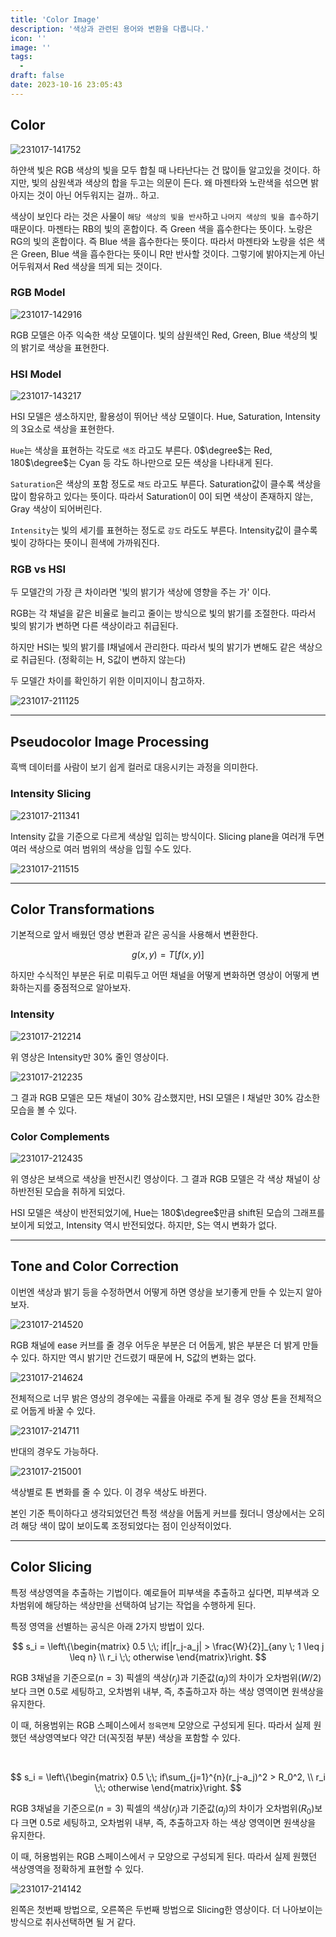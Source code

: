 ```yaml
---
title: 'Color Image'
description: '색상과 관련된 용어와 변환을 다룹니다.'
icon: ''
image: ''
tags:
  - 
draft: false
date: 2023-10-16 23:05:43
---
```


## Color

![231017-141752](/posts/mid_04/231017-141752.png)

하얀색 빛은 RGB 색상의 빛을 모두 합칠 때 나타난다는 건 많이들 알고있을 것이다.
하지만, 빛의 삼원색과 색상의 합을 두고는 의문이 든다.
왜 마젠타와 노란색을 섞으면 밝아지는 것이 아닌 어두워지는 걸까.. 하고.

색상이 보인다 라는 것은 사물이 `해당 색상의 빛을 반사`하고 `나머지 색상의 빛을 흡수`하기 때문이다.
마젠타는 RB의 빛의 혼합이다. 즉 Green 색을 흡수한다는 뜻이다.
노랑은 RG의 빛의 혼합이다. 즉 Blue 색을 흡수한다는 뜻이다.
따라서 마젠타와 노랑을 섞은 색은 Green, Blue 색을 흡수한다는 뜻이니 R만 반사할 것이다.
그렇기에 밝아지는게 아닌 어두워져서 Red 색상을 띄게 되는 것이다.

### RGB Model

![231017-142916](/posts/mid_04/231017-142916.png)

RGB 모델은 아주 익숙한 색상 모델이다.
빛의 삼원색인 Red, Green, Blue 색상의 빛의 밝기로 색상을 표현한다.

### HSI Model

![231017-143217](/posts/mid_04/231017-143217.png)

HSI 모델은 생소하지만, 활용성이 뛰어난 색상 모델이다.
Hue, Saturation, Intensity의 3요소로 색상을 표현한다.

`Hue`는 색상을 표현하는 각도로 `색조` 라고도 부른다.
0$\degree$는 Red, 180$\degree$는 Cyan 등 각도 하나만으로 모든 색상을 나타내게 된다.

`Saturation`은 색상의 포함 정도로 `채도` 라고도 부른다.
Saturation값이 클수록 색상을 많이 함유하고 있다는 뜻이다.
따라서 Saturation이 0이 되면 색상이 존재하지 않는, Gray 색상이 되어버린다.

`Intensity`는 빛의 세기를 표현하는 정도로 `강도` 라도도 부른다.
Intensity값이 클수록 빛이 강하다는 뜻이니 흰색에 가까워진다.

### RGB vs HSI

두 모델간의 가장 큰 차이라면 '빛의 밝기가 색상에 영향을 주는 가' 이다.

RGB는 각 채널을 같은 비율로 늘리고 줄이는 방식으로 빛의 밝기를 조절한다.
따라서 빛의 밝기가 변하면 다른 색상이라고 취급된다.

하지만 HSI는 빛의 밝기를 I채널에서 관리한다.
따라서 빛의 밝기가 변해도 같은 색상으로 취급된다. (정확히는 H, S값이 변하지 않는다)

두 모델간 차이를 확인하기 위한 이미지이니 참고하자.

![231017-211125](/posts/mid_04/231017-211125.png)

---

## Pseudocolor Image Processing

흑백 데이터를 사람이 보기 쉽게 컬러로 대응시키는 과정을 의미한다.

### Intensity Slicing

![231017-211341](/posts/mid_04/231017-211341.png)

Intensity 값을 기준으로 다르게 색상일 입히는 방식이다.
Slicing plane을 여러개 두면 여러 색상으로 여러 범위의 색상을 입힐 수도 있다.

![231017-211515](/posts/mid_04/231017-211515.png)

---

## Color Transformations

기본적으로 앞서 배웠던 영상 변환과 같은 공식을 사용해서 변환한다.

$$
g(x,y) = T[f(x,y)]
$$

하지만 수식적인 부분은 뒤로 미뤄두고 어떤 채널을 어떻게 변화하면 영상이 어떻게 변화하는지를 중점적으로 알아보자.

### Intensity

![231017-212214](/posts/mid_04/231017-212214.png)

위 영상은 Intensity만 30% 줄인 영상이다.

![231017-212235](/posts/mid_04/231017-212235.png)

그 결과 RGB 모델은 모든 채널이 30% 감소했지만,
HSI 모델은 I 채널만 30% 감소한 모습을 볼 수 있다.

### Color Complements

![231017-212435](/posts/mid_04/231017-212435.png)

위 영상은 보색으로 색상을 반전시킨 영상이다.
그 결과 RGB 모델은 각 색상 채널이 상하반전된 모습을 취하게 되었다.

HSI 모델은 색상이 반전되었기에,
Hue는 180$\degree$만큼 shift된 모습의 그래프를 보이게 되었고, Intensity 역시 반전되었다.
하지만, S는 역시 변화가 없다.

---

## Tone and Color Correction

이번엔 색상과 밝기 등을 수정하면서 어떻게 하면 영상을 보기좋게 만들 수 있는지 알아보자.

![231017-214520](/posts/mid_04/231017-214520.png)

RGB 채널에 ease 커브를 줄 경우 어두운 부분은 더 어둡게, 밝은 부분은 더 밝게 만들 수 있다.
하지만 역시 밝기만 건드렸기 때문에 H, S값의 변화는 없다.

![231017-214624](/posts/mid_04/231017-214624.png)

전체적으로 너무 밝은 영상의 경우에는 곡률을 아래로 주게 될 경우
영상 톤을 전체적으로 어둡게 바꿀 수 있다.

![231017-214711](/posts/mid_04/231017-214711.png)

반대의 경우도 가능하다.

![231017-215001](/posts/mid_04/231017-215001.png)

색상별로 톤 변화를 줄 수 있다.
이 경우 색상도 바뀐다.

본인 기준 특이하다고 생각되었던건 특정 색상을 어둡게 커브를 줬더니 영상에서는 오히려 해당 색이 많이 보이도록 조정되었다는 점이 인상적이었다.

---

## Color Slicing

특정 색상영역을 추출하는 기법이다.
예로들어 피부색을 추출하고 싶다면, 피부색과 오차범위에 해당하는 색상만을 선택하여 남기는 작업을 수행하게 된다.

특정 영역을 선별하는 공식은 아래 2가지 방법이 있다.

$$
s_i = \left\{\begin{matrix}
0.5 \;\; if[|r_j-a_j| > \frac{W}{2}]_{any \; 1 \leq j \leq n} \\
r_i \;\; otherwise
\end{matrix}\right.
$$

RGB 3채널을 기준으로($n=3$) 픽셀의 색상($r_j$)과 기준값($a_j$)의 차이가 오차범위($W/2$)보다 크면 0.5로 세팅하고,
오차범위 내부, 즉, 추출하고자 하는 색상 영역이면 원색상을 유지한다.

이 때, 허용범위는 RGB 스페이스에서 `정육면체` 모양으로 구성되게 된다.
따라서 실제 원했던 색상영역보다 약간 더(꼭짓점 부분) 색상을 포함할 수 있다.

<br />

$$
s_i = \left\{\begin{matrix}
0.5 \;\; if\sum_{j=1}^{n}(r_j-a_j)^2 > R_0^2, \\
r_i \;\; otherwise
\end{matrix}\right.
$$

RGB 3채널을 기준으로($n=3$) 픽셀의 색상($r_j$)과 기준값($a_j$)의 차이가 오차범위($R_0$)보다 크면 0.5로 세팅하고,
오차범위 내부, 즉, 추출하고자 하는 색상 영역이면 원색상을 유지한다.

이 때, 허용범위는 RGB 스페이스에서 `구` 모양으로 구성되게 된다.
따라서 실제 원했던 색상영역을 정확하게 표현할 수 있다.

![231017-214142](/posts/mid_04/231017-214142.png)

왼쪽은 첫번째 방법으로, 오른쪽은 두번째 방법으로 Slicing한 영상이다.
더 나아보이는 방식으로 취사선택하면 될 거 같다.